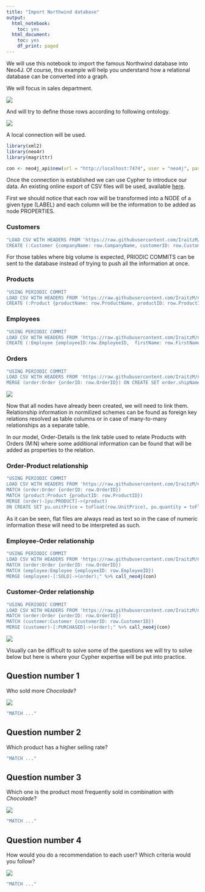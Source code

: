 ```yaml
---
title: "Import Northwind database"
output:
  html_notebook:
    toc: yes
  html_document:
    toc: yes
    df_print: paged
---
```


We will use this notebook to import the famous Northwind database into Neo4J. Of course, this example will help you understand how a relational database can be converted into a graph.

We will focus in sales department.

![](images/relational.png)

And will try to define those rows according to following ontology.

![](images/graph.png)

A local connection will be used.

```r
library(xml2)
library(neo4r)
library(magrittr)

con <- neo4j_api$new(url = "http://localhost:7474", user = "neo4j", password = "test")
```

Once the connection is established we can use Cypher to introduce our data. An existing online export of CSV files will be used, available [here](https://github.com/IraitzM/northwind/tree/master/data).

First we should notice that each row will be transformed into a NODE of a given type (LABEL) and each column will be the information to be added as node PROPERTIES.

### Customers

```r
"LOAD CSV WITH HEADERS FROM 'https://raw.githubusercontent.com/IraitzM/neo4j/master/data/customers.csv' AS row
CREATE (:Customer {companyName: row.CompanyName, customerID: row.CustomerID, fax: row.Fax, phone: row.Phone});" %>% call_neo4j(con)
```

For those tables where big volume is expected, PRIODIC COMMITS can be sent to the database instead of trying to push all the information at once.

### Products

```r
"USING PERIODIC COMMIT
LOAD CSV WITH HEADERS FROM 'https://raw.githubusercontent.com/IraitzM/neo4j/master/data/products.csv' AS row
CREATE (:Product {productName: row.ProductName, productID: row.ProductID, unitPrice: toFloat(row.UnitPrice)});" %>% call_neo4j(con)
```

### Employees

```r
"USING PERIODIC COMMIT
LOAD CSV WITH HEADERS FROM 'https://raw.githubusercontent.com/IraitzM/neo4j/master/data/employees.csv' AS row
CREATE (:Employee {employeeID:row.EmployeeID,  firstName: row.FirstName, lastName: row.LastName, title: row.Title});" %>% call_neo4j(con)
```

### Orders

```r
"USING PERIODIC COMMIT
LOAD CSV WITH HEADERS FROM 'https://raw.githubusercontent.com/IraitzM/neo4j/master/data/orders.csv' AS row
MERGE (order:Order {orderID: row.OrderID}) ON CREATE SET order.shipName =  row.ShipName;" %>% call_neo4j(con)
```

![](images/24.png)

Now that all nodes have already been created, we will need to link them. Relationship information in normilized schemes can be found as foreign key relations resolved as table columns or in case of many-to-many relationships as a separate table.

In our model, Order-Details is the link table used to relate Products with Orders (M:N) where some additional information can be found that will be added as properties to the relation.

### Order-Product relationship

```r
"USING PERIODIC COMMIT
LOAD CSV WITH HEADERS FROM 'https://raw.githubusercontent.com/IraitzM/neo4j/master/data/order-details.csv' AS row
MATCH (order:Order {orderID: row.OrderID})
MATCH (product:Product {productID: row.ProductID})
MERGE (order)-[pu:PRODUCT]->(product)
ON CREATE SET pu.unitPrice = toFloat(row.UnitPrice), pu.quantity = toFloat(row.Quantity);" %>% call_neo4j(con)
```

As it can be seen, flat files are always read as text so in the case of numeric information these will need to be interpreted as such.

### Employee-Order relationship

```r
"USING PERIODIC COMMIT
LOAD CSV WITH HEADERS FROM 'https://raw.githubusercontent.com/IraitzM/neo4j/master/data/orders.csv' AS row
MATCH (order:Order {orderID: row.OrderID})
MATCH (employee:Employee {employeeID: row.EmployeeID})
MERGE (employee)-[:SOLD]->(order);" %>% call_neo4j(con)
```

### Customer-Order relationship

```r
"USING PERIODIC COMMIT
LOAD CSV WITH HEADERS FROM 'https://raw.githubusercontent.com/IraitzM/neo4j/master/data/orders.csv' AS row
MATCH (order:Order {orderID: row.OrderID})
MATCH (customer:Customer {customerID: row.CustomerID})
MERGE (customer)-[:PURCHASED]->(order);" %>% call_neo4j(con)
```

![](images/25.png)

Visually can be difficult to solve some of the questions we will try to solve below but here is where your Cypher expertise will be put into practice.

## Question number 1

Who sold more *Chocolade*?

![](images/choco.png)

```r
"MATCH ..."
```


## Question number 2

Which product has a higher selling rate?


```r
"MATCH ..."
```


## Question number 3

Which one is the product most frequently sold in combination with *Chocolade*?

![](images/cross.png)

```r
"MATCH ..."
```


## Question number 4

How would you do a recommendation to each user? Which criteria would you follow?

![](images/recom.png)
```r
"MATCH ..."
```


